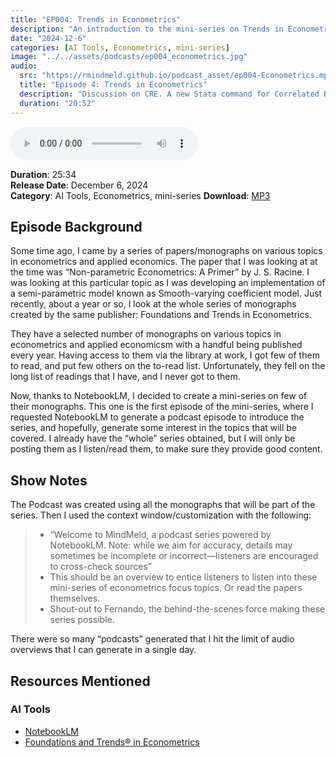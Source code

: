 ```yaml
---
title: "EP004: Trends in Econometrics"
description: "An introduction to the mini-series on Trends in Econometrics"
date: "2024-12-6"
categories: [AI Tools, Econometrics, mini-series]
image: "../../assets/podcasts/ep004_econometrics.jpg"
audio:
  src: "https://rmindmeld.github.io/podcast_asset/ep004-Econometrics.mp3"
  title: "Episode 4: Trends in Econometrics"
  description: "Discussion on CRE. A new Stata command for Correlated Random Effects."
  duration: "20:52"
---
```


<div class="audio-player">
   <audio controls>
   <source src="https://rmindmeld.github.io/podcast_asset/ep004-Econometrics.mp3" type="audio/mpeg">
   Your browser does not support the audio element.
   </audio>
</div>

:::{.episode-meta}

**Duration**: 25:34  
**Release Date**: December 6, 2024  
**Category**: AI Tools, Econometrics, mini-series 
**Download**: [MP3](https://rmindmeld.github.io/podcast_asset/ep004-Econometrics.mp3)

:::

## Episode Background

Some time ago, I came by a series of papers/monographs on various topics in econometrics and applied economics. The paper that I was looking at at the time was "Non-parametric Econometrics: A Primer" by J. S. Racine. I was looking at this particular topic as I was developing an implementation of a semi-parametric model known as Smooth-varying coefficient model. Just recently, about a year or so, I look at the whole series of monographs created by the same publisher: Foundations and Trends in Econometrics. 

They have a selected number of monographs on various topics in econometrics and applied economicsm with a handful being published every year. Having access to them via the library at work, I got few of them to read, and put few others on the to-read list. Unfortunately, they fell on the long list of readings that I have, and I never got to them. 

Now, thanks to NotebookLM, I decided to create a mini-series on few of their monographs. This one is the first episode of the mini-series, where I requested NotebookLM to generate a podcast episode to introduce the series, and hopefully, generate some interest in the topics that will be covered. I already have the "whole" series obtained, but I will only be posting them as I listen/read them, to make sure they provide good content.

## Show Notes

The Podcast was created using all the monographs that will be part of the series. Then I used the context window/customization with the following:

>- "Welcome to MindMeld, a podcast series powered by NotebookLM. Note: while we aim for accuracy, details may sometimes be incomplete or incorrect—listeners are encouraged to cross-check sources"
>- This should be an overview to entice listeners to listen into these mini-series of econometrics focus topics. Or read the papers themselves.
>- Shout-out to Fernando, the behind-the-scenes force making these series possible.

There were so many "podcasts" generated that I hit the limit of audio overviews that I can generate in a single day.

## Resources Mentioned

### AI Tools
- [NotebookLM](https://notebooklm.google.com/)
- [Foundations and Trends® in Econometrics](https://www.nowpublishers.com/eco)